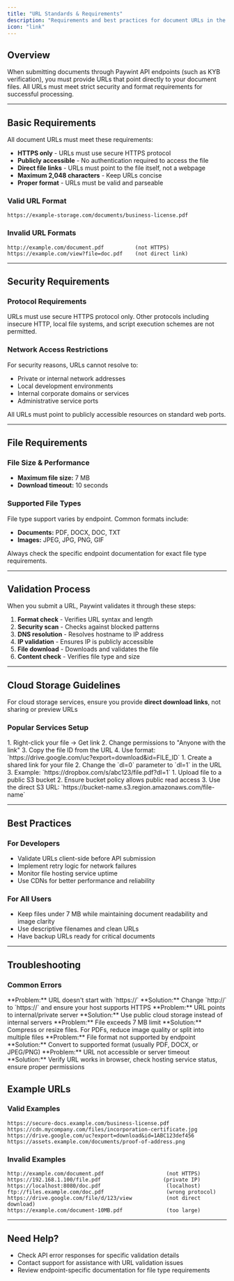 ```yaml
---
title: "URL Standards & Requirements"
description: "Requirements and best practices for document URLs in the Paywint API"
icon: "link"
---
```


## Overview

When submitting documents through Paywint API endpoints (such as KYB verification), you must provide URLs that point directly to your document files. All URLs must meet strict security and format requirements for successful processing.

---

## Basic Requirements

All document URLs must meet these requirements:

- **HTTPS only** - URLs must use secure HTTPS protocol
- **Publicly accessible** - No authentication required to access the file
- **Direct file links** - URLs must point to the file itself, not a webpage
- **Maximum 2,048 characters** - Keep URLs concise
- **Proper format** - URLs must be valid and parseable

### Valid URL Format
```
https://example-storage.com/documents/business-license.pdf
```

### Invalid URL Formats
```
http://example.com/document.pdf          (not HTTPS)
https://example.com/view?file=doc.pdf    (not direct link)
```

---

## Security Requirements

### Protocol Requirements
URLs must use secure HTTPS protocol only. Other protocols including insecure HTTP, local file systems, and script execution schemes are not permitted.

### Network Access Restrictions
For security reasons, URLs cannot resolve to:
- Private or internal network addresses
- Local development environments
- Internal corporate domains or services
- Administrative service ports

All URLs must point to publicly accessible resources on standard web ports.

---

## File Requirements

### File Size & Performance
- **Maximum file size:** 7 MB
- **Download timeout:** 10 seconds

### Supported File Types
File type support varies by endpoint. Common formats include:
- **Documents:** PDF, DOCX, DOC, TXT
- **Images:** JPEG, JPG, PNG, GIF

<Note>
Always check the specific endpoint documentation for exact file type requirements.
</Note>

---

## Validation Process

When you submit a URL, Paywint validates it through these steps:

1. **Format check** - Verifies URL syntax and length
2. **Security scan** - Checks against blocked patterns
3. **DNS resolution** - Resolves hostname to IP address
4. **IP validation** - Ensures IP is publicly accessible
5. **File download** - Downloads and validates the file
6. **Content check** - Verifies file type and size

---

## Cloud Storage Guidelines

For cloud storage services, ensure you provide **direct download links**, not sharing or preview URLs

### Popular Services Setup

<AccordionGroup>
<Accordion title="Google Drive">
1. Right-click your file → Get link
2. Change permissions to "Anyone with the link"
3. Copy the file ID from the URL
4. Use format: `https://drive.google.com/uc?export=download&id=FILE_ID`
</Accordion>

<Accordion title="Dropbox">
1. Create a shared link for your file
2. Change the `dl=0` parameter to `dl=1` in the URL
3. Example: `https://dropbox.com/s/abc123/file.pdf?dl=1`
</Accordion>

<Accordion title="AWS S3">
1. Upload file to a public S3 bucket
2. Ensure bucket policy allows public read access
3. Use the direct S3 URL: `https://bucket-name.s3.region.amazonaws.com/file-name`
</Accordion>
</AccordionGroup>

---

## Best Practices

### For Developers
- Validate URLs client-side before API submission
- Implement retry logic for network failures
- Monitor file hosting service uptime
- Use CDNs for better performance and reliability

### For All Users
- Keep files under 7 MB while maintaining document readability and image clarity
- Use descriptive filenames and clean URLs
- Have backup URLs ready for critical documents

---

## Troubleshooting

### Common Errors

<AccordionGroup>
<Accordion title="URL uses blocked scheme">
**Problem:** URL doesn't start with `https://`  
**Solution:** Change `http://` to `https://` and ensure your host supports HTTPS
</Accordion>

<Accordion title="URL resolves to private IP address">
**Problem:** URL points to internal/private server  
**Solution:** Use public cloud storage instead of internal servers
</Accordion>

<Accordion title="File too large">
**Problem:** File exceeds 7 MB limit  
**Solution:** Compress or resize files. For PDFs, reduce image quality or split into multiple files
</Accordion>

<Accordion title="Unsupported content type">
**Problem:** File format not supported by endpoint  
**Solution:** Convert to supported format (usually PDF, DOCX, or JPEG/PNG)
</Accordion>

<Accordion title="Network error fetching URL">
**Problem:** URL not accessible or server timeout  
**Solution:** Verify URL works in browser, check hosting service status, ensure proper permissions
</Accordion>
</AccordionGroup>

## Example URLs

### Valid Examples
```
https://secure-docs.example.com/business-license.pdf
https://cdn.mycompany.com/files/incorporation-certificate.jpg
https://drive.google.com/uc?export=download&id=1ABC123def456
https://assets.example.com/documents/proof-of-address.png
```

### Invalid Examples
```
http://example.com/document.pdf                    (not HTTPS)
https://192.168.1.100/file.pdf                    (private IP)
https://localhost:8080/doc.pdf                     (localhost)
ftp://files.example.com/doc.pdf                    (wrong protocol)
https://drive.google.com/file/d/123/view           (not direct download)
https://example.com/document-10MB.pdf              (too large)
```

---

## Need Help?

- Check API error responses for specific validation details
- Contact support for assistance with URL validation issues
- Review endpoint-specific documentation for file type requirements
